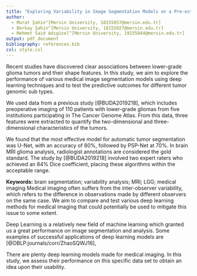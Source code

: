 ```yaml
---
title: "Exploring Variability in Image Segmentation Models on a Pre-established Brain MRI Dataset"
author:  
  - Murat Şahin^[Mersin University, 18155057@mersin.edu.tr]
  - Berkay Şahin^[Mersin University, 18155027@mersin.edu.tr]
  - Mehmet Said Adıgüzel^[Mersin University, 19155044@mersin.edu.tr]
output: pdf_document
bibliography: references.bib
csl: style.csl
---
```


\centerline{\small \textbf{Abstract}}

Recent studies have discovered clear associations between lower-grade glioma tumors and their shape features. In this study, we aim to explore the performance of various medical image segmentation models using deep learning techniques and to test the predictive outcomes for different tumor genomic sub types.\

  We used data from a previous study [@BUDA2019218], which includes preoperative imaging of 110 patients with lower-grade gliomas from five institutions participating in The Cancer Genome Atlas. From this data, three features were extracted to quantify the two-dimensional and three-dimensional characteristics of the tumors.\
  
  We found that the most effective model for automatic tumor segmentation was U-Net, with an accuracy of 80%, followed by PSP-Net at 70%. In brain MRI glioma analysis, radiologist annotations are considered the gold standard. The study by [@BUDA2019218] involved two expert raters who achieved an 84% Dice coefficient, placing these algorithms within the acceptable range.
\vfill

__Keywords:__ brain segmentation; variability analysis; MRI; LGG; medical imaging
\newpage
\leftline{\large \textbf{1\hspace{1cm}Introduction}}
\vspace{0.5cm}
Medical imaging often suffers from the inter-observer variability, which refers to the difference in observations made by different observers on the same case. We aim to compare and test various deep learning methods for medical imaging that could potentially be used to mitigate this issue to some extent. 

Deep Learning is a relatively new field of machine learning which granted us a great performance on image segmentation and analysis. Some examples of successful applications of deep learning models are [@DBLP:journals/corr/ZhaoSQWJ16], 

There are plenty deep learning models made for medical imaging. In this study, we assess their performance on this specific data set to obtain an idea upon their usability.

\newpage